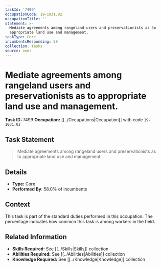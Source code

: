 ```yaml
---
taskId: '7499'
occupationCode: 19-1031.02
occupationTitle: ''
statement: >-
  Mediate agreements among rangeland users and preservationists as to
  appropriate land use and management.
taskType: Core
incumbentsResponding: 58
collection: Tasks
source: onet
---
```

# Mediate agreements among rangeland users and preservationists as to appropriate land use and management.

**Task ID:** 7499
**Occupation:** [[../Occupations|Occupation]] with code `19-1031.02`

## Task Statement

> Mediate agreements among rangeland users and preservationists as to appropriate land use and management.

## Details

- **Type:** Core
- **Performed By:** 58.0% of incumbents

## Context

This task is part of the standard duties performed in this occupation. The percentage indicates how common this task is among workers in the field.

## Related Information

- **Skills Required:** See [[../Skills|Skills]] collection
- **Abilities Required:** See [[../Abilities|Abilities]] collection
- **Knowledge Required:** See [[../Knowledge|Knowledge]] collection
